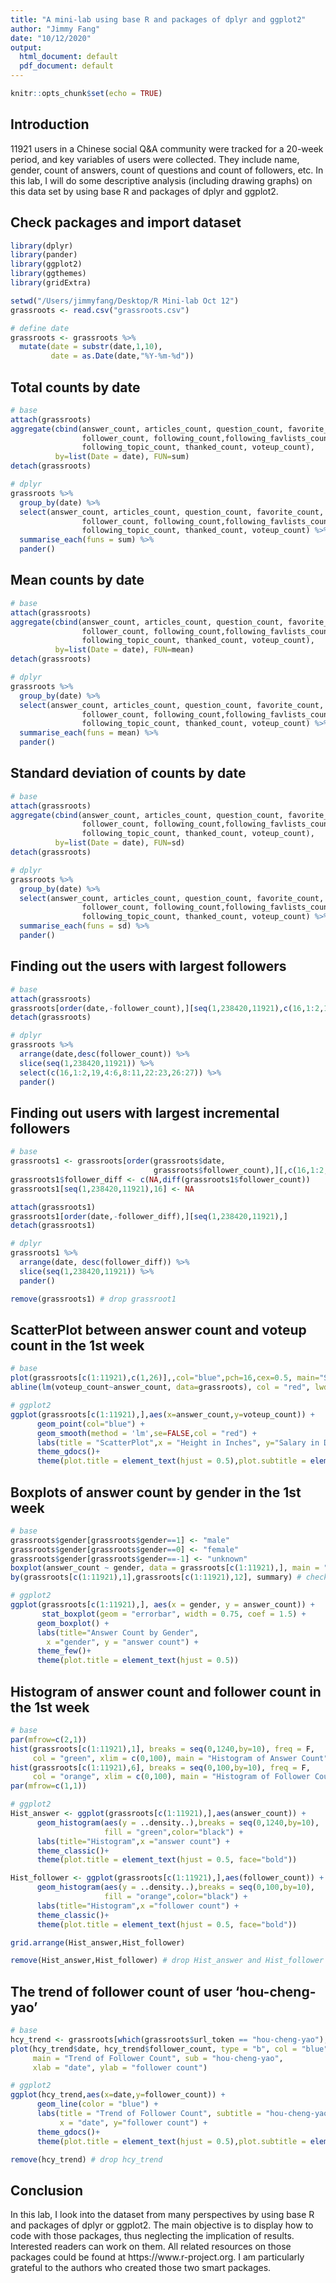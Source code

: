 ```yaml
---
title: "A mini-lab using base R and packages of dplyr and ggplot2"
author: "Jimmy Fang"
date: "10/12/2020"
output:
  html_document: default
  pdf_document: default
---
```


```r
knitr::opts_chunk$set(echo = TRUE)
```

## Introduction

11921 users in a Chinese social Q&A community were tracked for a 20-week period, and key variables of users were collected. They include name, gender, count of answers, count of questions and count of followers, etc. In this lab, I will do some descriptive analysis (including drawing graphs) on this data set by using base R and packages of dplyr and ggplot2.

## Check packages and import dataset
```r
library(dplyr)
library(pander)
library(ggplot2)
library(ggthemes)
library(gridExtra)

setwd("/Users/jimmyfang/Desktop/R Mini-lab Oct 12")
grassroots <- read.csv("grassroots.csv")

# define date
grassroots <- grassroots %>%
  mutate(date = substr(date,1,10),
         date = as.Date(date,"%Y-%m-%d"))
```

## Total counts by date
```r
# base
attach(grassroots)
aggregate(cbind(answer_count, articles_count, question_count, favorite_count, favorited_count, 
                follower_count, following_count,following_favlists_count, following_question_count, 
                following_topic_count, thanked_count, voteup_count), 
          by=list(Date = date), FUN=sum)
detach(grassroots)

# dplyr
grassroots %>%
  group_by(date) %>%
  select(answer_count, articles_count, question_count, favorite_count, favorited_count, 
                follower_count, following_count,following_favlists_count, following_question_count, 
                following_topic_count, thanked_count, voteup_count) %>%
  summarise_each(funs = sum) %>%
  pander()
```

## Mean counts by date
```r
# base
attach(grassroots)
aggregate(cbind(answer_count, articles_count, question_count, favorite_count, favorited_count, 
                follower_count, following_count,following_favlists_count, following_question_count, 
                following_topic_count, thanked_count, voteup_count), 
          by=list(Date = date), FUN=mean)
detach(grassroots)

# dplyr
grassroots %>%
  group_by(date) %>%
  select(answer_count, articles_count, question_count, favorite_count, favorited_count, 
                follower_count, following_count,following_favlists_count, following_question_count, 
                following_topic_count, thanked_count, voteup_count) %>%
  summarise_each(funs = mean) %>%
  pander()
```

## Standard deviation of counts by date
```r
# base
attach(grassroots)
aggregate(cbind(answer_count, articles_count, question_count, favorite_count, favorited_count, 
                follower_count, following_count,following_favlists_count, following_question_count, 
                following_topic_count, thanked_count, voteup_count), 
          by=list(Date = date), FUN=sd)
detach(grassroots)

# dplyr
grassroots %>%
  group_by(date) %>%
  select(answer_count, articles_count, question_count, favorite_count, favorited_count, 
                follower_count, following_count,following_favlists_count, following_question_count, 
                following_topic_count, thanked_count, voteup_count) %>%
  summarise_each(funs = sd) %>%
  pander()
```

## Finding out the users with largest followers
```r
# base
attach(grassroots)
grassroots[order(date,-follower_count),][seq(1,238420,11921),c(16,1:2,19,4:6,8:11,22:23,26:27)]
detach(grassroots)

# dplyr
grassroots %>%
  arrange(date,desc(follower_count)) %>%
  slice(seq(1,238420,11921)) %>%
  select(c(16,1:2,19,4:6,8:11,22:23,26:27)) %>%
  pander()
```

## Finding out users with largest incremental followers
```r
# base
grassroots1 <- grassroots[order(grassroots$date,
                                grassroots$follower_count),][,c(16,1:2,19,4:6,8:11,22:23,26:27)]
grassroots1$follower_diff <- c(NA,diff(grassroots1$follower_count))
grassroots1[seq(1,238420,11921),16] <- NA

attach(grassroots1)
grassroots1[order(date,-follower_diff),][seq(1,238420,11921),]
detach(grassroots1)

# dplyr
grassroots1 %>%
  arrange(date, desc(follower_diff)) %>%
  slice(seq(1,238420,11921)) %>%
  pander()

remove(grassroots1) # drop grassroot1
```

## ScatterPlot between answer count and voteup count in the 1st week
```r
# base
plot(grassroots[c(1:11921),c(1,26)],,col="blue",pch=16,cex=0.5, main="Scatterplot")
abline(lm(voteup_count~answer_count, data=grassroots), col = "red", lwd = 3)

# ggplot2
ggplot(grassroots[c(1:11921),],aes(x=answer_count,y=voteup_count)) +
      geom_point(col="blue") +
      geom_smooth(method = 'lm',se=FALSE,col = "red") +
      labs(title = "ScatterPlot",x = "Height in Inches", y="Salary in Dollars") +
      theme_gdocs()+
      theme(plot.title = element_text(hjust = 0.5),plot.subtitle = element_text(hjust = 0.5))
```

## Boxplots of answer count by gender in the 1st week
```r
# base
grassroots$gender[grassroots$gender==1] <- "male"
grassroots$gender[grassroots$gender==0] <- "female"
grassroots$gender[grassroots$gender==-1] <- "unknown"
boxplot(answer_count ~ gender, data = grassroots[c(1:11921),], main = "Answer Count by Gender")
by(grassroots[c(1:11921),1],grassroots[c(1:11921),12], summary) # check five-number summary

# ggplot2
ggplot(grassroots[c(1:11921),], aes(x = gender, y = answer_count)) + 
       stat_boxplot(geom = "errorbar", width = 0.75, coef = 1.5) +
      geom_boxplot() +
      labs(title="Answer Count by Gender",
        x ="gender", y = "answer count") +
      theme_few()+
      theme(plot.title = element_text(hjust = 0.5))
```

## Histogram of answer count and follower count in the 1st week
```r
# base
par(mfrow=c(2,1))
hist(grassroots[c(1:11921),1], breaks = seq(0,1240,by=10), freq = F,
     col = "green", xlim = c(0,100), main = "Histogram of Answer Count", xlab = "answer count")
hist(grassroots[c(1:11921),6], breaks = seq(0,100,by=10), freq = F,
     col = "orange", xlim = c(0,100), main = "Histogram of Follower Count", xlab = "follower count")
par(mfrow=c(1,1))

# ggplot2
Hist_answer <- ggplot(grassroots[c(1:11921),],aes(answer_count)) +
      geom_histogram(aes(y = ..density..),breaks = seq(0,1240,by=10),
                     fill = "green",color="black") +
      labs(title="Histogram",x ="answer count") +
      theme_classic()+
      theme(plot.title = element_text(hjust = 0.5, face="bold"))

Hist_follower <- ggplot(grassroots[c(1:11921),],aes(follower_count)) +
      geom_histogram(aes(y = ..density..),breaks = seq(0,100,by=10),
                     fill = "orange",color="black") +
      labs(title="Histogram",x ="follower count") +
      theme_classic()+
      theme(plot.title = element_text(hjust = 0.5, face="bold"))

grid.arrange(Hist_answer,Hist_follower)

remove(Hist_answer,Hist_follower) # drop Hist_answer and Hist_follower
```

## The trend of follower count of user 'hou-cheng-yao'
```r
# base
hcy_trend <- grassroots[which(grassroots$url_token == "hou-cheng-yao"),]
plot(hcy_trend$date, hcy_trend$follower_count, type = "b", col = "blue",
     main = "Trend of Follower Count", sub = "hou-cheng-yao", 
     xlab = "date", ylab = "follower count")

# ggplot2
ggplot(hcy_trend,aes(x=date,y=follower_count)) +
      geom_line(color = "blue") +
      labs(title = "Trend of Follower Count", subtitle = "hou-cheng-yao",
           x = "date", y="follower count") +
      theme_gdocs()+
      theme(plot.title = element_text(hjust = 0.5),plot.subtitle = element_text(hjust = 0.5))

remove(hcy_trend) # drop hcy_trend
```

## Conclusion
In this lab, I look into the dataset from many perspectives by using base R and packages of dplyr or ggplot2. The main objective is to display how to code with those packages, thus neglecting the implication of results. Interested readers can work on them. All related resources on those packages could be found at https://www.r-project.org. I am particularly grateful to the authors who created those two smart packages.

